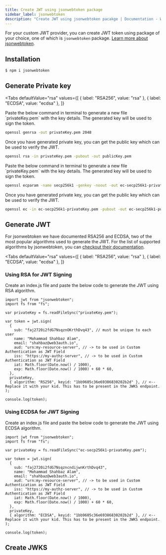 ```yaml
---
title: Create JWT using jsonwebtoken package
sidebar_label: jsonwebtoken
description: "Create JWT using jsonwebtoken pacakge | Documentation - Web3Auth"
---
```



For your custom JWT provider, you can create JWT token using package of your choice, one of which is
`jsonwebtoken` package. [Learn more about jsonwebtoken](https://www.npmjs.com/package/jsonwebtoken).

## Installation

```bash npm2yarn
$ npm i jsonwebtoken
```

## Generate Private key

<Tabs
defaultValue="rsa"
values={[
  { label: "RSA256", value: "rsa" },
  { label: "ECDSA", value: "ecdsa" },
]}
>
<TabItem value="rsa">
Paste the below command in terminal to generate a new file `privateKey.pem` with the key details.
The generated key will be used to sign the token.

```bash
openssl genrsa -out privateKey.pem 2048
```

Once you have generated private key, you can get the public key which can be used to verify the JWT.

```bash
openssl rsa -in privateKey.pem -pubout -out publicKey.pem
```

</TabItem>

<TabItem value="ecdsa">
Paste the below command in terminal to generate a new file `privateKey.pem` with the key details.
The generated key will be used to sign the token.

```bash
openssl ecparam -name secp256k1 -genkey -noout -out ec-secp256k1-privateKey.pem
```

Once you have generated private key, you can get the public key which can be used to verify the JWT.

```bash
openssl ec -in ec-secp256k1-privateKey.pem -pubout -out ec-secp256k1-publicKey.pem
```

</TabItem>
</Tabs>

## Generate JWT

For jsonwebtoken we have documented RSA256 and ECDSA, two of the most popular algorithms used to
generate the JWT. For the list of supported algorithms by jsonwebtoken, you can
[checkout their documentation](https://www.npmjs.com/package/jsonwebtoken#algorithms-supported).

<Tabs
defaultValue="rsa"
values={[
  { label: "RSA256", value: "rsa" },
  { label: "ECDSA", value: "ecdsa" },
]}
>
<TabItem value="rsa">

### Using RSA for JWT Signing

Create an index.js file and paste the below code to generate the JWT using RSA algorithm.

```tsx
import jwt from "jsonwebtoken";
import fs from "fs";

var privateKey = fs.readFileSync("privateKey.pem");

var token = jwt.sign(
  {
    sub: "faj2720i2fdG7NsqznOKrthDvq43", // must be unique to each user
    name: "Mohammad Shahbaz Alam",
    email: "shahbaz@web3auth.io",
    aud: "urn:my-resource-server", // -> to be used in Custom Authentication as JWT Field
    iss: "https://my-authz-server", // -> to be used in Custom Authentication as JWT Field
    iat: Math.floor(Date.now() / 1000),
    exp: Math.floor(Date.now() / 1000) + 60 * 60,
  },
  privateKey,
  { algorithm: "RS256", keyid: "1bb9605c36e69386830202b2d" }, // <-- Replace it with your kid. This has to be present in the JWKS endpoint.
);

console.log(token);
```

</TabItem>
<TabItem value="ecdsa">

### Using ECDSA for JWT Signing

Create an index.js file and paste the below code to generate the JWT using ECDSA algorithm.

```tsx
import jwt from "jsonwebtoken";
import fs from "fs";

var privateKey = fs.readFileSync("ec-secp256k1-privateKey.pem");

var token = jwt.sign(
  {
    sub: "faj2720i2fdG7NsqzncndijwnKrthDvq43",
    name: "Mohammad Shahbaz Alam",
    email: "shahbaz@web3auth.io",
    aud: "urn:my-resource-server", // -> to be used in Custom Authentication as JWT Field
    iss: "https://my-authz-server", // -> to be used in Custom Authentication as JWT Field
    iat: Math.floor(Date.now() / 1000),
    exp: Math.floor(Date.now() / 1000) + 60 * 60,
  },
  privateKey,
  { algorithm: "ECDSA", keyid: "1bb9605c36e69386830202b2d" }, // <-- Replace it with your kid. This has to be present in the JWKS endpoint.
);

console.log(token);
```

</TabItem>
</Tabs>

## Create JWKS

<CreateJWKS />
